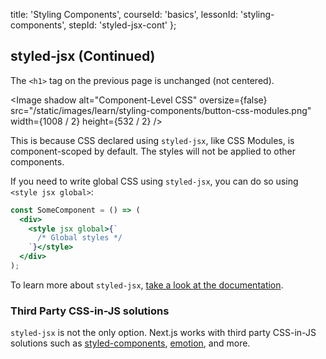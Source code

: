 
  title: 'Styling Components',
  courseId: 'basics',
  lessonId: 'styling-components',
  stepId: 'styled-jsx-cont'
};

## styled-jsx (Continued)

The `<h1>` tag on the previous page is unchanged (not centered).

<Image
  shadow
  alt="Component-Level CSS"
  oversize={false}
  src="/static/images/learn/styling-components/button-css-modules.png"
  width={1008 / 2}
  height={532 / 2}
/>

This is because CSS declared using `styled-jsx`, like CSS Modules, is component-scoped by default. The styles will not be applied to other components.

If you need to write global CSS using `styled-jsx`, you can do so using `<style jsx global>`:

```jsx
const SomeComponent = () => (
  <div>
    <style jsx global>{`
      /* Global styles */
    `}</style>
  </div>
);
```

To learn more about `styled-jsx`, [take a look at the documentation](https://github.com/zeit/styled-jsx).

### Third Party CSS-in-JS solutions

`styled-jsx` is not the only option. Next.js works with third party CSS-in-JS solutions such as [styled-components](https://styled-components.com/), [emotion](https://emotion.sh/), and more.

